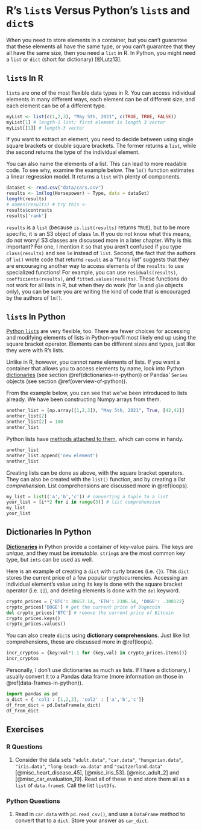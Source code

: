 # R's `list`s Versus Python's `list`s and `dict`s

When you need to store elements in a container, but you can't guarantee that these elements all have the same type, or you can't guarantee that they all have the same size, then you need a `list` in R. In Python, you might need a `list` or `dict` (short for dictionary) [@Lutz13]. 


## `list`s In R

`list`s are one of the most flexible data types in R. You can access individual elements in many different ways, each element can be of different size, and each element can be of a different type. 

```r
myList <- list(c(1,2,3), "May 5th, 2021", c(TRUE, TRUE, FALSE))
myList[1] # length-1 list; first element is length 3 vector
myList[[1]] # length-3 vector
```

If you want to extract an element, you need to decide between using single square brackets or double square brackets. The former returns a `list`, while the second returns the type of the individual element.

You can also name the elements of a list. This can lead to more readable code. To see why, examine the example below. The `lm()` function estimates a linear regression model. It returns a `list` with plenty of components. 

```r
dataSet <- read.csv("data/cars.csv")
results <- lm(log(Horsepower) ~ Type, data = dataSet)
length(results)
# names(results) # try this <-
results$contrasts
results['rank']
```

::: {.rmd-caution data-latex=""}
`results` is a `list` (because `is.list(results)` returns `TRUE`), but to be more specific, it is an S3 object of class `lm`. If you do not know what this means, do not worry! S3 classes are discussed more in a later chapter. Why is this important? For one, I mention it so that you aren't confused if you type `class(results)` and see `lm` instead of `list`. Second, the fact that the authors  of `lm()` wrote code that returns `result` as a "fancy list" suggests that they are encouraging another way to access elements of the `results`: to use specialized functions! For example, you can use `residuals(results)`, `coefficients(results)`, and `fitted.values(results)`. These functions do not work for all lists in R, but when they do work (for `lm` and `glm` objects only), you can be sure you are writing the kind of code that is encouraged by the authors of `lm()`.
:::


## `list`s In Python

[Python `list`s](https://docs.python.org/3/library/stdtypes.html#lists) are very flexible, too. There are fewer choices for accessing and modifying elements of lists in Python--you'll most likely end up using the square bracket operator. Elements can be different sizes and types, just like they were with R's lists. 

Unlike in R, however, you cannot name elements of lists. If you want a container that allows you to access elements by name, look into Python [dictionaries](https://docs.python.org/3/library/stdtypes.html#mapping-types-dict) (see section \@ref(dictionaries-in-python)) or Pandas' `Series` objects (see section \@ref(overview-of-python)).

From the example below, you can see that we've been introduced to lists already. We have been constructing Numpy arrays from them.

```python
another_list = [np.array([1,2,3]), "May 5th, 2021", True, [42,42]]
another_list[2]
another_list[2] = 100
another_list
```

Python lists have [methods attached to them](https://docs.python.org/3/tutorial/datastructures.html#more-on-lists), which can come in handy.

```python
another_list
another_list.append('new element')
another_list
```


Creating lists can be done as above, with the square bracket operators. They can also be created with the `list()` function, and by creating a *list comprehension*. List comprehensions are discussed more in \@ref(loops).


```python
my_list = list(('a','b','c')) # converting a tuple to a list
your_list = [i**2 for i in range(3)] # list comprehension
my_list
your_list
```


## Dictionaries In Python

[**Dictionaries**](https://docs.python.org/3/tutorial/datastructures.html#dictionaries) in Python provide a container of key-value pairs. The keys are *unique*, and they must be *immutable*. `string`s are the most common key type, but `int`s can be used as well. 

Here is an example of creating a `dict` with curly braces (i.e. `{}`). This `dict` stores the current price of a few popular cryptocurrencies. Accessing an individual element's value using its key is done with the square bracket operator (i.e. `[]`), and deleting elements is done with the `del` keyword.

```python
crypto_prices = {'BTC': 38657.14, 'ETH': 2386.54, 'DOGE': .308122}
crypto_prices['DOGE'] # get the current price of Dogecoin
del crypto_prices['BTC'] # remove the current price of Bitcoin
crypto_prices.keys()
crypto_prices.values()
```

You can also create `dict`s using **dictionary comprehensions**. Just like list comprehensions, these are discussed more in \@ref(loops).

```python
incr_cryptos = {key:val*1.1 for (key,val) in crypto_prices.items()}
incr_cryptos
```


Personally, I don't use dictionaries as much as lists. If I have a dictionary, I usually convert it to a Pandas data frame (more information on those in \@ref(data-frames-in-python)).

```python
import pandas as pd
a_dict = { 'col1': [1,2,3], 'col2' : ['a','b','c']}
df_from_dict = pd.DataFrame(a_dict)
df_from_dict
```


## Exercises

### R Questions

  1. Consider the data sets `"adult.data"`, `"car.data"`, `"hungarian.data"`, `"iris.data"`, `"long-beach-va.data"` and `"switzerland.data"` [@misc_heart_disease_45], [@misc_iris_53]. [@misc_adult_2] and [@misc_car_evaluation_19]. Read all of these in and store them all as a `list` of `data.frame`s. Call the list `listDfs`. 

### Python Questions

  1. Read in `car.data` with `pd.read_csv()`, and use a `DataFrame` method to convert that to a `dict`. Store your answer as `car_dict`.